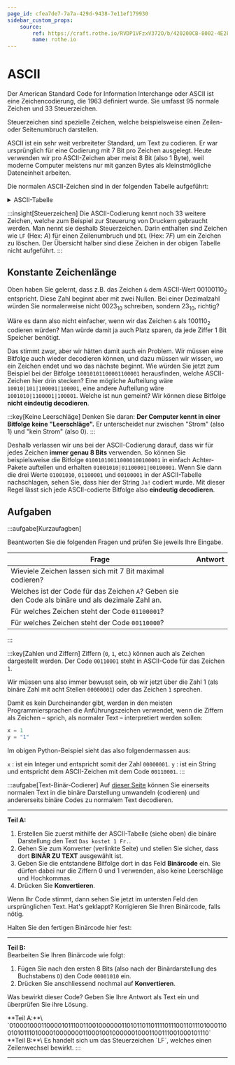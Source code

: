 ```yaml
---
page_id: cfea7de7-7a7a-429d-9438-7e11ef179930
sidebar_custom_props:
    source:
        ref: https://craft.rothe.io/RVDP1VFzxV372O/b/420200CB-8002-4E2F-AA92-2463350E077B/3.3-%E2%80%94-ASCII
        name: rothe.io
---
```


# ASCII
Der American Standard Code for Information Interchange oder ASCII ist eine Zeichencodierung, die 1963 definiert wurde. Sie umfasst 95 normale Zeichen und 33 Steuerzeichen. 

Steuerzeichen sind spezielle Zeichen, welche beispielsweise einen Zeilen- oder Seitenumbruch darstellen.

ASCII ist ein sehr weit verbreiteter Standard, um Text zu codieren. Er war ursprünglich für eine Codierung mit 7 Bit pro Zeichen ausgelegt. Heute verwenden wir pro ASCII-Zeichen aber meist 8 Bit (also 1 Byte), weil moderne Computer meistens nur mit ganzen Bytes als kleinstmögliche Dateneinheit arbeiten.

Die normalen ASCII-Zeichen sind in der folgenden Tabelle aufgeführt:

<details>
<summary>ASCII-Tabelle</summary>
:::cards
| Zeichen | Binär | Hex |
|--------|--------|-----|
| ␣ | 00100000 | 20 |
| ! | 00100001 | 21 |
| " | 00100010 | 22 |
| # | 00100011 | 23 |
| $ | 00100100 | 24 |
| % | 00100101 | 25 |
| & | 00100110 | 26 |
| ' | 00100111 | 27 |
| ( | 00101000 | 28 |
| ) | 00101001 | 29 |
| * | 00101010 | 2A |
| + | 00101011 | 2B |
| , | 00101100 | 2C |
| - | 00101101 | 2D |
| . | 00101110 | 2E |
| / | 00101111 | 2F |
| 0 | 00110000 | 30 |
| 1 | 00110001 | 31 |
| 2 | 00110010 | 32 |
| 3 | 00110011 | 33 |
| 4 | 00110100 | 34 |
| 5 | 00110101 | 35 |
| 6 | 00110110 | 36 |
| 7 | 00110111 | 37 |
| 8 | 00111000 | 38 |
| 9 | 00111001 | 39 |
| : | 00111010 | 3A |
| ; | 00111011 | 3B |
| \< | 00111100 | 3C |
| = | 00111101 | 3D |
| > | 00111110 | 3E |
| ? | 00111111 | 3F |
::br
| Zeichen | Binär | Hex |
|--------|--------|-----|
| @ | 01000000 | 40 |
| A | 01000001 | 41 |
| B | 01000010 | 42 |
| C | 01000011 | 43 |
| D | 01000100 | 44 |
| E | 01000101 | 45 |
| F | 01000110 | 46 |
| G | 01000111 | 47 |
| H | 01001000 | 48 |
| I | 01001001 | 49 |
| J | 01001010 | 4A |
| K | 01001011 | 4B |
| L | 01001100 | 4C |
| M | 01001101 | 4D |
| N | 01001110 | 4E |
| O | 01001111 | 4F |
| P | 01010000 | 50 |
| Q | 01010001 | 51 |
| R | 01010010 | 52 |
| S | 01010011 | 53 |
| T | 01010100 | 54 |
| U | 01010101 | 55 |
| V | 01010110 | 56 |
| W | 01010111 | 57 |
| X | 01011000 | 58 |
| Y | 01011001 | 59 |
| Z | 01011010 | 5A |
| [ | 01011011 | 5B |
| \ | 01011100 | 5C |
| ] | 01011101 | 5D |
| ^ | 01011110 | 5E |
| _ | 01011111 | 5F |
::br
| Zeichen | Binär | Hex |
|--------|--------|-----|
| ` | 01100000 | 60 |
| a | 01100001 | 61 |
| b | 01100010 | 62 |
| c | 01100011 | 63 |
| d | 01100100 | 64 |
| e | 01100101 | 65 |
| f | 01100110 | 66 |
| g | 01100111 | 67 |
| h | 01101000 | 68 |
| i | 01101001 | 69 |
| j | 01101010 | 6A |
| k | 01101011 | 6B |
| l | 01101100 | 6C |
| m | 01101101 | 6D |
| n | 01101110 | 6E |
| o | 01101111 | 6F |
| p | 01110000 | 70 |
| q | 01110001 | 71 |
| r | 01110010 | 72 |
| s | 01110011 | 73 |
| t | 01110100 | 74 |
| u | 01110101 | 75 |
| v | 01110110 | 76 |
| w | 01110111 | 77 |
| x | 01111000 | 78 |
| y | 01111001 | 79 |
| z | 01111010 | 7A |
| \{ | 01111011 | 7B |
| \| | 01111100 | 7C |
| \} | 01111101 | 7D |
| ~ | 01111110 | 7E |
:::
</details>

:::insight[Steuerzeichen]
Die ASCII-Codierung kennt noch 33 weitere Zeichen, welche zum Beispiel zur Steuerung von Druckern gebraucht werden. Man nennt sie deshalb Steuerzeichen. Darin enthalten sind Zeichen wie `LF` (Hex: $A$) für einen Zeilenumbruch und `DEL` (Hex: $7F$) um ein Zeichen zu löschen. Der Übersicht halber sind diese Zeichen in der obigen Tabelle nicht aufgeführt.
:::

## Konstante Zeichenlänge
Oben haben Sie gelernt, dass z.B. das Zeichen `&` dem ASCII-Wert $00100110_2$ entspricht. Diese Zahl beginnt aber mit zwei Nullen. Bei einer Dezimalzahl würden Sie normalerweise nicht $0023_{10}$ schreiben, sondern $23_{10}$, richtig?

Wäre es dann also nicht einfacher, wenn wir das Zeichen `&` als $100110_2$ codieren würden? Man würde damit ja auch Platz sparen, da jede Ziffer 1 Bit Speicher benötigt.

Das stimmt zwar, aber wir hätten damit auch ein Problem. Wir müssen eine Bitfolge auch wieder decodieren können, und dazu müssen wir wissen, wo ein Zeichen endet und wo das nächste beginnt. Wie würden Sie jetzt zum Beispiel bei der Bitfolge `10010101100001100001` herausfinden, welche ASCII-Zeichen hier drin stecken? Eine mögliche Aufteilung wäre `10010|101|100001|100001`, eine andere Aufteilung wäre `1001010|1100001|100001`. Welche ist nun gemeint? Wir können diese Bitfolge **nicht eindeutig decodieren**.

:::key[Keine Leerschläge]
Denken Sie daran: **Der Computer kennt in einer Bitfolge keine "Leerschläge".**  Er unterscheidet nur zwischen "Strom" (also $1$) und "kein Strom" (also $0$).
:::

Deshalb verlassen wir uns bei der ASCII-Codierung darauf, dass wir für jedes Zeichen **immer genau 8 Bits** verwenden. So können Sie beispielsweise die Bitfolge `010010100110000100100001` in einfach Achter-Pakete aufteilen und erhalten `01001010|01100001|00100001`. Wenn Sie dann die drei Werte `01001010`, `01100001` und `00100001` in der ASCII-Tabelle nachschlagen, sehen Sie, dass hier der String `Ja!` codiert wurde. Mit dieser Regel lässt sich jede ASCII-codierte Bitfolge also **eindeutig decodieren**.

## Aufgaben
:::aufgabe[Kurzaufagben]
<TaskState id="8760b2d3-66f5-487a-be90-e6552eb80b28" />

Beantworten Sie die folgenden Fragen und prüfen Sie jeweils Ihre Eingabe.

| Frage | Antwort |
| - | - |
| Wieviele Zeichen lassen sich mit 7 Bit maximal codieren? | <String id="c252d6b1-6315-4040-a19d-07a73354a9fb" solution="128" placeholder="Zahl eingeben" /> |
| Welches ist der Code für das Zeichen `A`? Geben sie den Code als binäre und als dezimale Zahl an. | <String id="ff714c34-347c-44fe-b3f0-54b773c65194" solution="01000001" label="Binärzahl" placeholder="Zahl eingeben" /><br/><String id="a379fd03-2246-4129-afb1-6c8a865bccce" solution="65" label="Dezimalzahl" placeholder="Zahl eingeben" /> |
| Für welches Zeichen steht der Code `01100001`? | <String id="62537e03-46d9-4469-82fe-2215c0de9849" solution="a" placeholder="Zeichen eigeben" /> |
| Für welches Zeichen steht der Code `00110000`? | <String id="fc46516e-0e28-483a-9e11-920fff20f667" solution="0" placeholder="Zeichen eigeben" /> |
:::

:::key[Zahlen und Ziffern]
Ziffern (`0`, `1`, etc.) können auch als Zeichen dargestellt werden. Der Code `00110001` steht in ASCII-Code für das Zeichen `1`.

Wir müssen uns also immer bewusst sein, ob wir jetzt über die Zahl $1$ (als binäre Zahl mit acht Stellen `00000001`) oder das Zeichen `1` sprechen.

Damit es kein Durcheinander gibt, werden in den meisten Programmiersprachen die Anführungszeichen verwendet, wenn die Ziffern als Zeichen – sprich, als normaler Text – interpretiert werden sollen:

```py
x = 1
y = "1"
```

Im obigen Python-Beispiel sieht das also folgendermassen aus:

`x`
: ist ein Integer und entspricht somit der Zahl `00000001`.
`y`
: ist ein String und entspricht dem ASCII-Zeichen mit dem Code `00110001`.
:::

:::aufgabe[Text-Binär-Codierer]
<TaskState id="0d8ca6f9-843a-4ea8-b46b-e389bf3fc9dd" />
Auf [dieser Seite](https://magictool.ai/tool/binary-to-text/de/) können Sie einerseits normalen Text in die binäre Darstellung umwandeln (codieren) und andererseits binäre Codes zu normalem Text decodieren.

***

**Teil A:**
1. Erstellen Sie zuerst mithilfe der ASCII-Tabelle (siehe oben) die binäre Darstellung den Text `Das kostet 1 Fr.`.
2. Gehen Sie zum Konverter (verlinkte Seite) und stellen Sie sicher, dass dort __BINÄR ZU TEXT__ ausgewählt ist.
3. Geben Sie die entstandene Bitfolge dort in das Feld __Binärcode__ ein. Sie dürfen dabei nur die Ziffern 0 und 1 verwenden, also keine Leerschläge und Hochkommas.
4. Drücken Sie __Konvertieren__.

Wenn Ihr Code stimmt, dann sehen Sie jetzt im untersten Feld den ursprünglichen Text. Hat's geklappt? Korrigieren Sie Ihren Binärcode, falls nötig.

Halten Sie den fertigen Binärcode hier fest:

<QuillV2 id="a2927eee-1bab-495a-a552-5fe41f2eeab1" />

***

**Teil B:**\
Bearbeiten Sie Ihren Binärcode wie folgt:
1. Fügen Sie nach den ersten 8 Bits (also nach der Binärdarstellung des Buchstabens `D`) den Code `00001010` ein.
2. Drücken Sie anschliessend nochmal auf __Konvertieren__.

Was bewirkt dieser Code? Geben Sie Ihre Antwort als Text ein und überprüfen Sie ihre Lösung.

<Solution id="ff279193-bdc8-4aa8-84d3-37b91626ca5a">
**Teil A:**\
`01000100011000010111001100100000011010110110111101110011011101000110010101110100001000000011000100100000010001100111001000101110`
<br/>
**Teil B:**\
Es handelt sich um das Steuerzeichen `LF`, welches einen Zeilenwechsel bewirkt.
</Solution>
:::

---